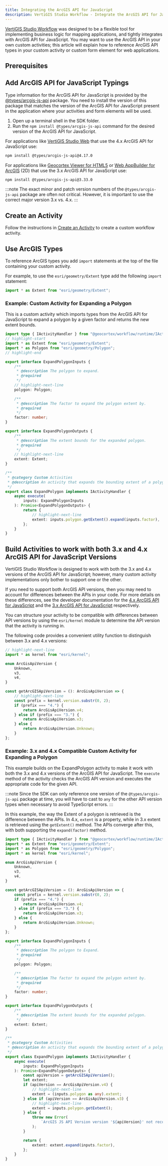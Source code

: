 ```yaml
---
title: Integrating the ArcGIS API for JavaScript
description: VertiGIS Studio Workflow - Integrate the ArcGIS API for JavaScript into custom activities for web applications
---
```



[VertiGIS Studio Workflow](https://apps.vertigisstudio.com/workflow/designer/) was designed to be a flexible tool for implementing business logic for mapping applications, and tightly integrates with ArcGIS API for JavaScript. You may want to use the ArcGIS API in your own custom activities; this article will explain how to reference ArcGIS API types in your custom activity or custom form element for web applications.

## Prerequisites

<WebPrereqs />

## Add ArcGIS API for JavaScript Typings

Type information for the ArcGIS API for JavaScript is provided by the [@types/arcgis-js-api](https://www.npmjs.com/package/@types/arcgis-js-api) package. You need to install the version of this package that matches the version of the ArcGIS API for JavaScript present in the application where your activities and form elements will be used.

1. Open up a terminal shell in the SDK folder.
1. Run the `npm install @types/arcgis-js-api` command for the desired version of the ArcGIS API for JavaScript.

For applications like [VertiGIS Studio Web](https://www.vertigisstudio.com/products/vertigis-studio-web/) that use the 4.x ArcGIS API for JavaScript use:

```sh
npm install @types/arcgis-js-api@4.17.0
```

For applications like [Geocortex Viewer for HTML5](https://docs.vertigisstudio.com/essentials/gvh/) or [Web AppBuilder for ArcGIS](https://www.esri.com/en-us/arcgis/products/web-appbuilder/overview) (2D) that use the 3.x ArcGIS API for JavaScript use:

```sh
npm install @types/arcgis-js-api@3.33.0
```

:::note
The exact minor and patch version numbers of the `@types/arcgis-js-api` package are often not critical. However, it is important to use the correct major version 3.x vs. 4.x.
:::

## Create an Activity

Follow the instructions in [Create an Activity](sdk-web-create-activity.mdx) to create a custom workflow activity.

## Use ArcGIS Types

To reference ArcGIS types you add `import` statements at the top of the file containing your custom activity.

For example, to use the `esri/geometry/Extent` type add the following `import` statement:

```ts
import * as Extent from "esri/geometry/Extent";
```

### Example: Custom Activity for Expanding a Polygon

This is a custom activity which imports types from the ArcGIS API for JavaScript to expand a polygon by a given factor and returns the new extent bounds.

```ts
import type { IActivityHandler } from "@geocortex/workflow/runtime/IActivityHandler";
// highlight-start
import * as Extent from "esri/geometry/Extent";
import * as Polygon from "esri/geometry/Polygon";
// highlight-end

export interface ExpandPolygonInputs {
    /**
     * @description The polygon to expand.
     * @required
     */
    // highlight-next-line
    polygon: Polygon;

    /**
     * @description The factor to expand the polygon extent by.
     * @required
     */
    factor: number;
}

export interface ExpandPolygonOutputs {
    /**
     * @description The extent bounds for the expanded polygon.
     * @required
     */
    // highlight-next-line
    extent: Extent;
}

/**
 * @category Custom Activities
 * @description An activity that expands the bounding extent of a polygon by a given factor.
 */
export class ExpandPolygon implements IActivityHandler {
    async execute(
        inputs: ExpandPolygonInputs
    ): Promise<ExpandPolygonOutputs> {
        return {
            // highlight-next-line
            extent: inputs.polygon.getExtent().expand(inputs.factor),
        };
    }
}
```

## Build Activities to work with both 3.x and 4.x ArcGIS API for JavaScript Versions

VertiGIS Studio Workflow is designed to work with both the 3.x and 4.x versions of the ArcGIS API for JavaScript; however, many custom activity implementations only bother to support one or the other.

If you need to support both ArcGIS API versions, then you may need to account for differences between the APIs in your code. For more details on these differences, see the developer documentation for the [4.x ArcGIS API for JavaScript](https://developers.arcgis.com/javascript/) and the [3.x ArcGIS API for JavaScript](https://developers.arcgis.com/javascript/3/) respectively.

You can structure your activity to be compatible with differences between API versions by using the `esri/kernel` module to determine the API version that the activity is running in.

The following code provides a convenient utility function to distinguish between 3.x and 4.x versions:

```ts
// highlight-next-line
import * as kernel from "esri/kernel";

enum ArcGisApiVersion {
    Unknown,
    v3,
    v4,
}

const getArcGISApiVersion = (): ArcGisApiVersion => {
    // highlight-next-line
    const prefix = kernel.version.substr(0, 2);
    if (prefix === "4.") {
        return ArcGisApiVersion.v4;
    } else if (prefix === "3.") {
        return ArcGisApiVersion.v3;
    } else {
        return ArcGisApiVersion.Unknown;
    }
};
```

### Example: 3.x and 4.x Compatible Custom Activity for Expanding a Polygon

This example builds on the ExpandPolygon activity to make it work with both the 3.x and 4.x versions of the ArcGIS API for JavaScript. The `execute` method of the activity checks the ArcGIS API version and executes the appropriate code for the given API.

:::note
Since the SDK can only reference one version of the `@types/arcgis-js-api` package at time, you will have to cast to `any` for the other API version types when necessary to avoid TypeScript errors.
:::

In this example, the way the Extent of a polygon is retrieved is the difference between the APIs. In 4.x, `extent` is a property, while in 3.x extent is retrieved using the `getExtent()` method. The APIs converge after this, with both supporting the `expand(factor)` method.

```ts
import type { IActivityHandler } from "@geocortex/workflow/runtime/IActivityHandler";
import * as Extent from "esri/geometry/Extent";
import * as Polygon from "esri/geometry/Polygon";
import * as kernel from "esri/kernel";

enum ArcGisApiVersion {
    Unknown,
    v3,
    v4,
}

const getArcGISApiVersion = (): ArcGisApiVersion => {
    const prefix = kernel.version.substr(0, 2);
    if (prefix === "4.") {
        return ArcGisApiVersion.v4;
    } else if (prefix === "3.") {
        return ArcGisApiVersion.v3;
    } else {
        return ArcGisApiVersion.Unknown;
    }
};

export interface ExpandPolygonInputs {
    /**
     * @description The polygon to Expand.
     * @required
     */
    polygon: Polygon;

    /**
     * @description The factor to expand the polygon extent by.
     * @required
     */
    factor: number;
}

export interface ExpandPolygonOutputs {
    /**
     * @description The extent bounds for the expanded polygon.
     */
    extent: Extent;
}

/**
 * @category Custom Activities
 * @description An activity that expands the bounding extent of a polygon by a given factor.
 */
export class ExpandPolygon implements IActivityHandler {
    async execute(
        inputs: ExpandPolygonInputs
    ): Promise<ExpandPolygonOutputs> {
        const apiVersion = getArcGISApiVersion();
        let extent;
        if (apiVersion == ArcGisApiVersion.v4) {
            // highlight-next-line
            extent = (inputs.polygon as any).extent;
        } else if (apiVersion == ArcGisApiVersion.v3) {
            // highlight-next-line
            extent = inputs.polygon.getExtent();
        } else {
            throw new Error(
                `ArcGIS JS API Version version '${apiVersion}' not recognized.`
            );
        }

        return {
            extent: extent.expand(inputs.factor),
        };
    }
}
```
